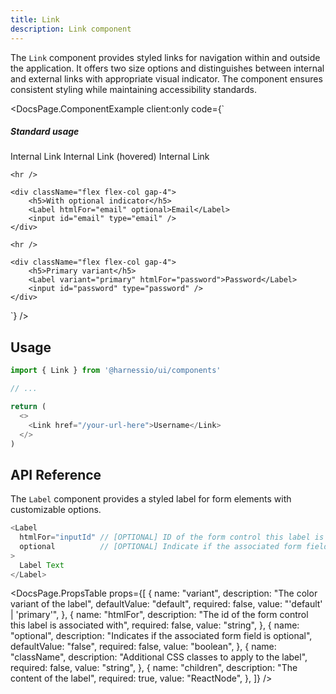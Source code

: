 ```yaml
---
title: Link
description: Link component
---
```


The `Link` component provides styled links for navigation within and outside the application. It offers two size options and distinguishes between internal and external links with appropriate visual indicator. The component ensures consistent styling while maintaining accessibility standards.


<DocsPage.ComponentExample
  client:only
  code={`<div className="flex gap-4">
    <div className="flex flex-col gap-4">
        <h5>Standard usage</h5>
        <Link href="/my-link">Internal Link</Link>
        <Link href="/my-link" data-state="hovered">Internal Link (hovered)</Link>
        <Link href="/my-link" data-state="visited">Internal Link</Link>
    </div>

    <hr />

    <div className="flex flex-col gap-4">
        <h5>With optional indicator</h5>
        <Label htmlFor="email" optional>Email</Label>
        <input id="email" type="email" />
    </div>

    <hr />

    <div className="flex flex-col gap-4">
        <h5>Primary variant</h5>
        <Label variant="primary" htmlFor="password">Password</Label>
        <input id="password" type="password" />
    </div>

</div>`}
/>

## Usage

```typescript jsx
import { Link } from '@harnessio/ui/components'

// ...

return (
  <>
    <Link href="/your-url-here">Username</Link>
  </>
)
```

## API Reference

The `Label` component provides a styled label for form elements with customizable options.

```typescript jsx
<Label
  htmlFor="inputId" // [OPTIONAL] ID of the form control this label is associated with
  optional          // [OPTIONAL] Indicate if the associated form field is optional
>
  Label Text
</Label>
```

<DocsPage.PropsTable
  props={[
    {
      name: "variant",
      description: "The color variant of the label",
      defaultValue: "default",
      required: false,
      value: "'default' | 'primary'",
    },
    {
      name: "htmlFor",
      description: "The id of the form control this label is associated with",
      required: false,
      value: "string",
    },
    {
      name: "optional",
      description: "Indicates if the associated form field is optional",
      defaultValue: "false",
      required: false,
      value: "boolean",
    },
    {
      name: "className",
      description: "Additional CSS classes to apply to the label",
      required: false,
      value: "string",
    },
    {
      name: "children",
      description: "The content of the label",
      required: true,
      value: "ReactNode",
    },
  ]}
/>
